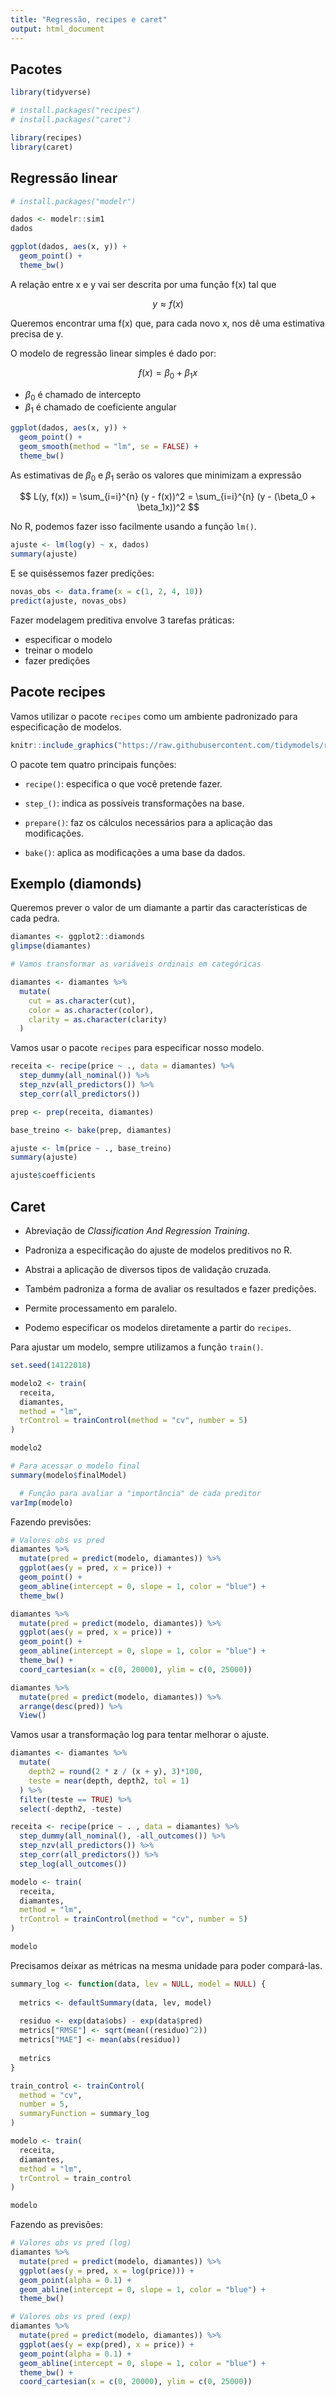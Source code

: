 ```yaml
---
title: "Regressão, recipes e caret"
output: html_document
---
```


## Pacotes

```r
library(tidyverse)

# install.packages("recipes")
# install.packages("caret")

library(recipes)
library(caret)
```

## Regressão linear

```r
# install.packages("modelr")

dados <- modelr::sim1
dados

ggplot(dados, aes(x, y)) +
  geom_point() +
  theme_bw()
```

A relação entre x e y vai ser descrita por uma função f(x) tal que

$$
y \approx f(x)
$$

Queremos encontrar uma f(x) que, para cada novo x, nos dê uma estimativa precisa de y.

O modelo de regressão linear simples é dado por:

$$
f(x) = \beta_0 + \beta_1x
$$

- $\beta_0$ é chamado de intercepto
- $\beta_1$ é chamado de coeficiente angular


```r
ggplot(dados, aes(x, y)) +
  geom_point() +
  geom_smooth(method = "lm", se = FALSE) +
  theme_bw()
```


As estimativas de $\beta_0$ e $\beta_1$ serão os valores que minimizam a expressão

$$
L(y, f(x)) = \sum_{i=i}^{n} (y - f(x))^2 = \sum_{i=i}^{n} (y - (\beta_0 + \beta_1x))^2
$$

No R, podemos fazer isso facilmente usando a função `lm()`.

```r
ajuste <- lm(log(y) ~ x, dados)
summary(ajuste)
```

E se quiséssemos fazer predições:

```r
novas_obs <- data.frame(x = c(1, 2, 4, 10))
predict(ajuste, novas_obs)
```

Fazer modelagem preditiva envolve 3 tarefas práticas:

- especificar o modelo
- treinar o modelo
- fazer predições

## Pacote recipes

Vamos utilizar o pacote `recipes` como um ambiente padronizado para especificação de modelos.

```r
knitr::include_graphics("https://raw.githubusercontent.com/tidymodels/recipes/master/recipes_hex_thumb.png")
```


O pacote tem quatro principais funções:

- `recipe()`: especifica o que você pretende fazer.

- `step_()`: indica as possíveis transformações na base.

- `prepare()`: faz os cálculos necessários para a aplicação das modificações.

- `bake()`: aplica as modificações a uma base da dados.


## Exemplo (diamonds)

Queremos prever o valor de um diamante a partir das características de cada pedra.

```r
diamantes <- ggplot2::diamonds
glimpse(diamantes)

# Vamos transformar as variáveis ordinais em categóricas

diamantes <- diamantes %>%
  mutate(
    cut = as.character(cut),
    color = as.character(color),
    clarity = as.character(clarity)
  )
```

Vamos usar o pacote `recipes` para especificar nosso modelo.

```r
receita <- recipe(price ~ ., data = diamantes) %>%
  step_dummy(all_nominal()) %>%
  step_nzv(all_predictors()) %>%
  step_corr(all_predictors())

prep <- prep(receita, diamantes)

base_treino <- bake(prep, diamantes)

ajuste <- lm(price ~ ., base_treino)
summary(ajuste)

ajuste$coefficients
```

## Caret

- Abreviação de *Classification And Regression Training*.

- Padroniza a especificação do ajuste de modelos preditivos no R.

- Abstrai a aplicação de diversos tipos de validação cruzada.

- Também padroniza a forma de avaliar os resultados e fazer predições.

- Permite processamento em paralelo.

- Podemo especificar os modelos diretamente a partir do `recipes`.

Para ajustar um modelo, sempre utilizamos a função `train()`.

```r
set.seed(14122018)

modelo2 <- train(
  receita, 
  diamantes, 
  method = "lm",
  trControl = trainControl(method = "cv", number = 5)
)

modelo2

# Para acessar o modelo final
summary(modelo$finalModel)

  # Função para avaliar a "importância" de cada preditor
varImp(modelo)
```

Fazendo previsões:

```r
# Valores obs vs pred
diamantes %>% 
  mutate(pred = predict(modelo, diamantes)) %>% 
  ggplot(aes(y = pred, x = price)) +
  geom_point() +
  geom_abline(intercept = 0, slope = 1, color = "blue") +
  theme_bw()

diamantes %>% 
  mutate(pred = predict(modelo, diamantes)) %>% 
  ggplot(aes(y = pred, x = price)) +
  geom_point() +
  geom_abline(intercept = 0, slope = 1, color = "blue") +
  theme_bw() +
  coord_cartesian(x = c(0, 20000), ylim = c(0, 25000))

diamantes %>% 
  mutate(pred = predict(modelo, diamantes)) %>% 
  arrange(desc(pred)) %>% 
  View()
```


Vamos usar a transformação log para tentar melhorar o ajuste.

```r
diamantes <- diamantes %>% 
  mutate(
    depth2 = round(2 * z / (x + y), 3)*100, 
    teste = near(depth, depth2, tol = 1)
  ) %>% 
  filter(teste == TRUE) %>% 
  select(-depth2, -teste)

receita <- recipe(price ~ . , data = diamantes) %>%
  step_dummy(all_nominal(), -all_outcomes()) %>%
  step_nzv(all_predictors()) %>%
  step_corr(all_predictors()) %>%
  step_log(all_outcomes())

modelo <- train(
  receita, 
  diamantes, 
  method = "lm", 
  trControl = trainControl(method = "cv", number = 5)
)

modelo
```

Precisamos deixar as métricas na mesma unidade para poder compará-las.

```r
summary_log <- function(data, lev = NULL, model = NULL) {
  
  metrics <- defaultSummary(data, lev, model)
  
  residuo <- exp(data$obs) - exp(data$pred)
  metrics["RMSE"] <- sqrt(mean((residuo)^2))
  metrics["MAE"] <- mean(abs(residuo))
  
  metrics
}

train_control <- trainControl(
  method = "cv", 
  number = 5, 
  summaryFunction = summary_log
)

modelo <- train(
  receita, 
  diamantes, 
  method = "lm", 
  trControl = train_control
)

modelo
```

Fazendo as previsões:

```r
# Valores obs vs pred (log)
diamantes %>% 
  mutate(pred = predict(modelo, diamantes)) %>% 
  ggplot(aes(y = pred, x = log(price))) +
  geom_point(alpha = 0.1) +
  geom_abline(intercept = 0, slope = 1, color = "blue") +
  theme_bw()

# Valores obs vs pred (exp)
diamantes %>% 
  mutate(pred = predict(modelo, diamantes)) %>% 
  ggplot(aes(y = exp(pred), x = price)) +
  geom_point(alpha = 0.1) +
  geom_abline(intercept = 0, slope = 1, color = "blue") +
  theme_bw() +
  coord_cartesian(x = c(0, 20000), ylim = c(0, 25000))
```
